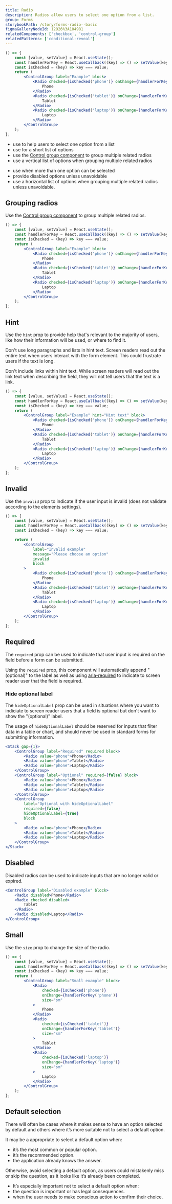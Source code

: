 ```yaml
---
title: Radio
description: Radios allow users to select one option from a list.
group: Forms
storybookPath: /story/forms-radio--basic
figmaGalleryNodeId: 12926%3A104981
relatedComponents: ['checkbox', 'control-group']
relatedPatterns: ['conditional-reveal']
---
```


```jsx live
() => {
	const [value, setValue] = React.useState();
	const handlerForKey = React.useCallback((key) => () => setValue(key), []);
	const isChecked = (key) => key === value;
	return (
		<ControlGroup label="Example" block>
			<Radio checked={isChecked('phone')} onChange={handlerForKey('phone')}>
				Phone
			</Radio>
			<Radio checked={isChecked('tablet')} onChange={handlerForKey('tablet')}>
				Tablet
			</Radio>
			<Radio checked={isChecked('laptop')} onChange={handlerForKey('laptop')}>
				Laptop
			</Radio>
		</ControlGroup>
	);
};
```

<DoHeading />

- use to help users to select one option from a list
- use for a short list of options
- use the [Control group component](/components/control-group) to group multiple related radios
- use a vertical list of options when grouping multiple related radios

<DontHeading />

- use when more than one option can be selected
- provide disabled options unless unavoidable
- use a horizontal list of options when grouping multiple related radios unless unavoidable.

## Grouping radios

Use the [Control group component](/components/control-group) to group multiple related radios.

```jsx live
() => {
	const [value, setValue] = React.useState();
	const handlerForKey = React.useCallback((key) => () => setValue(key), []);
	const isChecked = (key) => key === value;
	return (
		<ControlGroup label="Example" block>
			<Radio checked={isChecked('phone')} onChange={handlerForKey('phone')}>
				Phone
			</Radio>
			<Radio checked={isChecked('tablet')} onChange={handlerForKey('tablet')}>
				Tablet
			</Radio>
			<Radio checked={isChecked('laptop')} onChange={handlerForKey('laptop')}>
				Laptop
			</Radio>
		</ControlGroup>
	);
};
```

## Hint

Use the `hint` prop to provide help that's relevant to the majority of users, like how their information will be used, or where to find it.

Don't use long paragraphs and lists in hint text. Screen readers read out the entire text when users interact with the form element. This could frustrate users if the text is long.

Don't include links within hint text. While screen readers will read out the link text when describing the field, they will not tell users that the text is a link.

```jsx live
() => {
	const [value, setValue] = React.useState();
	const handlerForKey = React.useCallback((key) => () => setValue(key), []);
	const isChecked = (key) => key === value;
	return (
		<ControlGroup label="Example" hint="Hint text" block>
			<Radio checked={isChecked('phone')} onChange={handlerForKey('phone')}>
				Phone
			</Radio>
			<Radio checked={isChecked('tablet')} onChange={handlerForKey('tablet')}>
				Tablet
			</Radio>
			<Radio checked={isChecked('laptop')} onChange={handlerForKey('laptop')}>
				Laptop
			</Radio>
		</ControlGroup>
	);
};
```

## Invalid

Use the `invalid` prop to indicate if the user input is invalid (does not validate according to the elements settings).

```jsx live
() => {
	const [value, setValue] = React.useState();
	const handlerForKey = React.useCallback((key) => () => setValue(key), []);
	const isChecked = (key) => key === value;

	return (
		<ControlGroup
			label="Invalid example"
			message="Please choose an option"
			invalid
			block
		>
			<Radio checked={isChecked('phone')} onChange={handlerForKey('phone')}>
				Phone
			</Radio>
			<Radio checked={isChecked('tablet')} onChange={handlerForKey('tablet')}>
				Tablet
			</Radio>
			<Radio checked={isChecked('laptop')} onChange={handlerForKey('laptop')}>
				Laptop
			</Radio>
		</ControlGroup>
	);
};
```

## Required

The `required` prop can be used to indicate that user input is required on the field before a form can be submitted.

Using the `required` prop, this component will automatically append "(optional)" to the label as well as using [aria-required](https://developer.mozilla.org/en-US/docs/Web/Accessibility/ARIA/Attributes/aria-required) to indicate to screen reader user that the field is required.

### Hide optional label

The `hideOptionalLabel` prop can be used in situations where you want to indiciate to screen reader users that a field is optional but don't want to show the "(optional)" label.

The usage of `hideOptionalLabel` should be reserved for inputs that filter data in a table or chart, and should never be used in standard forms for submitting information.

```jsx live
<Stack gap={1}>
	<ControlGroup label="Required" required block>
		<Radio value="phone">Phone</Radio>
		<Radio value="phone">Tablet</Radio>
		<Radio value="phone">Laptop</Radio>
	</ControlGroup>
	<ControlGroup label="Optional" required={false} block>
		<Radio value="phone">Phone</Radio>
		<Radio value="phone">Tablet</Radio>
		<Radio value="phone">Laptop</Radio>
	</ControlGroup>
	<ControlGroup
		label="Optional with hideOptionalLabel"
		required={false}
		hideOptionalLabel={true}
		block
	>
		<Radio value="phone">Phone</Radio>
		<Radio value="phone">Tablet</Radio>
		<Radio value="phone">Laptop</Radio>
	</ControlGroup>
</Stack>
```

## Disabled

Disabled radios can be used to indicate inputs that are no longer valid or expired.

```jsx live
<ControlGroup label="Disabled example" block>
	<Radio disabled>Phone</Radio>
	<Radio checked disabled>
		Tablet
	</Radio>
	<Radio disabled>Laptop</Radio>
</ControlGroup>
```

## Small

Use the `size` prop to change the size of the radio.

```jsx live
() => {
	const [value, setValue] = React.useState();
	const handlerForKey = React.useCallback((key) => () => setValue(key), []);
	const isChecked = (key) => key === value;
	return (
		<ControlGroup label="Small example" block>
			<Radio
				checked={isChecked('phone')}
				onChange={handlerForKey('phone')}
				size="sm"
			>
				Phone
			</Radio>
			<Radio
				checked={isChecked('tablet')}
				onChange={handlerForKey('tablet')}
				size="sm"
			>
				Tablet
			</Radio>
			<Radio
				checked={isChecked('laptop')}
				onChange={handlerForKey('laptop')}
				size="sm"
			>
				Laptop
			</Radio>
		</ControlGroup>
	);
};
```

## Default selection

There will often be cases where it makes sense to have an option selected by default and others where it’s more suitable not to select a default option.

It may be a appropriate to select a default option when:

- it’s the most common or popular option.
- it’s the recommended option.
- the application already knows the answer.

Otherwise, avoid selecting a default option, as users could mistakenly miss or skip the question, as it looks like it’s already been completed.

- It’s especially important not to select a default option when:
- the question is important or has legal consequences.
- when the user needs to make conscious action to confirm their choice.
